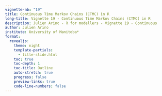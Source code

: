 ---
vignette-nb: "19"
title: Continuous Time Markov Chains (CTMC) in R
long-title: Vignette 19 - Continuous Time Markov Chains (CTMC) in R
description: Julien Arino - R for modellers - Vignette 19 - Continuous Time Markov Chains (CTMC) in R
author: Julien Arino
institute: University of Manitoba*
format: 
  revealjs:
    theme: night    
    template-partials:
      - title-slide.html
    toc: true
    toc-depth: 1
    toc-title: Outline
    auto-stretch: true
    progress: false
    preview-links: true
    code-line-numbers: false
---

